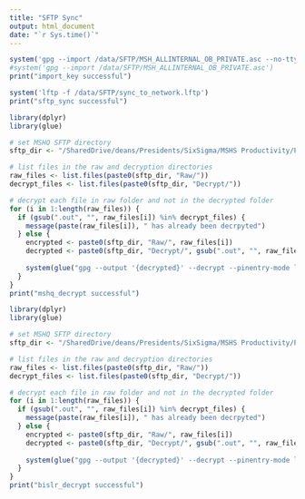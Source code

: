 ```yaml
---
title: "SFTP Sync"
output: html_document
date: "`r Sys.time()`"
---
```


```r
system('gpg --import /data/SFTP/MSH_ALLINTERNAL_OB_PRIVATE.asc --no-tty --batch --yes')
#system('gpg --import /data/SFTP/MSH_ALLINTERNAL_OB_PRIVATE.asc')
print("import_key successful")
```

```r
system('lftp -f /data/SFTP/sync_to_network.lftp')
print("sftp_sync successful")
```

```r
library(dplyr)
library(glue)

# set MSHQ SFTP directory
sftp_dir <- "/SharedDrive/deans/Presidents/SixSigma/MSHS Productivity/Productivity/Universal Data/Labor/Raw Data/MSHQ_sftp_sync/"

# list files in the raw and decryption directories
raw_files <- list.files(paste0(sftp_dir, "Raw/")) 
decrypt_files <- list.files(paste0(sftp_dir, "Decrypt/"))

# decrypt each file in raw folder and not in the decrypted folder
for (i in 1:length(raw_files)) {
  if (gsub(".out", "", raw_files[i]) %in% decrypt_files) {
    message(paste(raw_files[i]), " has already been decrpyted")
  } else {
    encrypted <- paste0(sftp_dir, "Raw/", raw_files[i])
    decrypted <- paste0(sftp_dir, "Decrypt/", gsub(".out", "", raw_files[i]))
    
    system(glue("gpg --output '{decrypted}' --decrypt --pinentry-mode loopback --passphrase-file /data/SFTP/password.txt --batch '{encrypted}'"))
  }
}
print("mshq_decrypt successful")
```

```r
library(dplyr)
library(glue)

# set MSHQ SFTP directory
sftp_dir <- "/SharedDrive/deans/Presidents/SixSigma/MSHS Productivity/Productivity/Universal Data/Labor/Raw Data/BISLR_sftp_sync/"

# list files in the raw and decryption directories
raw_files <- list.files(paste0(sftp_dir, "Raw/")) 
decrypt_files <- list.files(paste0(sftp_dir, "Decrypt/"))

# decrypt each file in raw folder and not in the decrypted folder
for (i in 1:length(raw_files)) {
  if (gsub(".out", "", raw_files[i]) %in% decrypt_files) {
    message(paste(raw_files[i]), " has already been decrpyted")
  } else {
    encrypted <- paste0(sftp_dir, "Raw/", raw_files[i])
    decrypted <- paste0(sftp_dir, "Decrypt/", gsub(".out", "", raw_files[i]))
    
    system(glue("gpg --output '{decrypted}' --decrypt --pinentry-mode loopback --passphrase-file /data/SFTP/password.txt --batch '{encrypted}'"))
  }
}
print("bislr_decrypt successful")
```
